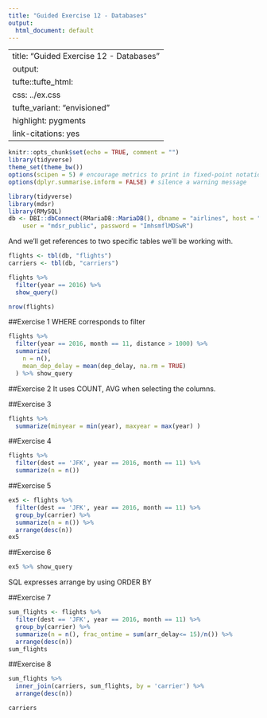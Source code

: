 ```yaml
---
title: "Guided Exercise 12 - Databases"
output: 
  html_document: default
---
```


---
title: "Guided Exercise 12 - Databases"
output: 
  tufte::tufte_html:
    css: ../ex.css
    tufte_variant: "envisioned"
    highlight: pygments
link-citations: yes
---

```r
knitr::opts_chunk$set(echo = TRUE, comment = "")
library(tidyverse)
theme_set(theme_bw())
options(scipen = 5) # encourage metrics to print in fixed-point notation
options(dplyr.summarise.inform = FALSE) # silence a warning message
```

```r
library(tidyverse)
library(mdsr)
library(RMySQL)
db <- DBI::dbConnect(RMariaDB::MariaDB(), dbname = "airlines", host = "mdsr.cdc7tgkkqd0n.us-east-1.rds.amazonaws.com", 
    user = "mdsr_public", password = "ImhsmflMDSwR")
```

And we'll get references to two specific tables we'll be working with.

```r
flights <- tbl(db, "flights")
carriers <- tbl(db, "carriers")
```

```r
flights %>% 
  filter(year == 2016) %>% 
  show_query()
```

```r
nrow(flights)
```


##Exercise 1
WHERE corresponds to filter

```r
flights %>% 
  filter(year == 2016, month == 11, distance > 1000) %>% 
  summarize(
    n = n(),
    mean_dep_delay = mean(dep_delay, na.rm = TRUE)
  ) %>% show_query
```


##Exercise 2
It uses COUNT, AVG when selecting the columns.

##Exercise 3
```r

flights %>% 
  summarize(minyear = min(year), maxyear = max(year) )
```

##Exercise 4
```r

flights %>% 
  filter(dest == 'JFK', year == 2016, month == 11) %>% 
  summarize(n = n())
```


##Exercise 5
```r

ex5 <- flights %>% 
  filter(dest == 'JFK', year == 2016, month == 11) %>% 
  group_by(carrier) %>% 
  summarize(n = n()) %>% 
  arrange(desc(n))
ex5
```
##Exercise 6
```r
ex5 %>% show_query
```
SQL expresses arrange by using ORDER BY

##Exercise 7
```r
sum_flights <- flights %>% 
  filter(dest == 'JFK', year == 2016, month == 11) %>% 
  group_by(carrier) %>% 
  summarize(n = n(), frac_ontime = sum(arr_delay<= 15)/n()) %>% 
  arrange(desc(n))
sum_flights
```

##Exercise 8
```r
sum_flights %>% 
  inner_join(carriers, sum_flights, by = 'carrier') %>% 
  arrange(desc(n))

```
```r
carriers
```

